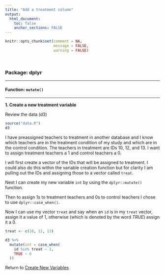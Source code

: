 ```yaml
---
title: "Add a treatment column"
output: 
  html_document:
    toc: false
    anchor_sections: FALSE
---
```


```r
knitr::opts_chunk$set(comment = NA,
                      message = FALSE,
                      warning = FALSE)
```

<br>

### Package: dplyr

---

#### Function: `mutate()`

---

**1\. Create a new treatment variable**

Review the data (d3)

```r

source("data.R")
d3

```

I have preassigned teachers to treatment in another database and I know which teachers are in the treatment condition of my study and which are in the control condition. The teachers in treatment are IDs 10, 12, and 13. I want to assign treatment teachers a 1 and control teachers a 0.

I will first create a vector of the IDs that will be assigned to treatment. I could also do this within the variable creation function but for clarity I am pulling out the IDs and assigning those to a vector called `treat`.

Next I can create my new variable `int` by using the `dplyr::mutate()` function. 

Then to assign 1s to treatment teachers and 0s to control teachers I chose to use `dplyr::case_when()`. 

Now I can use my vector `treat` and say when an `id` is in my `treat` vector, assign it a value of 1, otherwise (which is denoted by the word *TRUE*) assign it a 0.

```r

treat <- c(10, 12, 13)

d3 %>%
  mutate(int = case_when(
    id %in% treat ~ 1,
    TRUE ~ 0
  ))

```



Return to [Create New Variables](https://github.com/Cghlewis/data-wrangling-functions/wiki/Create New Variables)
